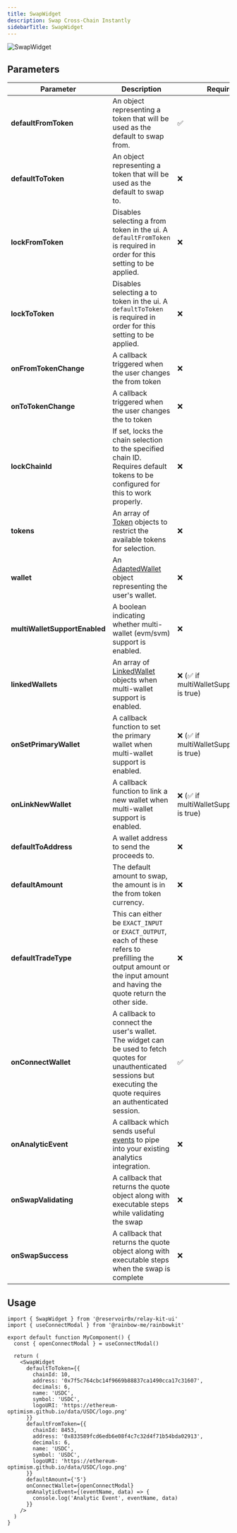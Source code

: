 ```yaml
---
title: SwapWidget
description: Swap Cross-Chain Instantly
sidebarTitle: SwapWidget
---
```


![SwapWidget](/images/swap-widget.png)

## Parameters

| Parameter    | Description                                                                                                                                    | Required |
|--------------|------------------------------------------------------------------------------------------------------------------------------------------------|----------|
| **defaultFromToken**       | An object representing a token that will be used as the default to swap from. | ✅       |
| **defaultToToken** | An object representing a token that will be used as the default to swap to. | ❌       |
| **lockFromToken** | Disables selecting a from token in the ui. A `defaultFromToken` is required in order for this setting to be applied. | ❌       |
| **lockToToken** | Disables selecting a to token in the ui. A `defaultToToken` is required in order for this setting to be applied. | ❌       |
| **onFromTokenChange** | A callback triggered when the user changes the from token | ❌ |
| **onToTokenChange** | A callback triggered when the user changes the to token | ❌ |
| **lockChainId** | If set, locks the chain selection to the specified chain ID. Requires default tokens to be configured for this to work properly. | ❌ |
| **tokens** | An array of [Token](https://github.com/reservoirprotocol/relay-kit/blob/main/packages/ui/src/types/index.ts#L5) objects to restrict the available tokens for selection. | ❌ |
| **wallet** | An [AdaptedWallet](https://github.com/reservoirprotocol/relay-kit/blob/main/packages/sdk/src/types/AdaptedWallet.ts#L13) object representing the user's wallet. | ❌ |
| **multiWalletSupportEnabled** | A boolean indicating whether multi-wallet (evm/svm) support is enabled. | ❌ |
| **linkedWallets** | An array of [LinkedWallet](https://github.com/reservoirprotocol/relay-kit/blob/main/packages/ui/src/types/index.ts#L14) objects when multi-wallet support is enabled. | ❌ (✅ if multiWalletSupportEnabled is true) |
| **onSetPrimaryWallet** | A callback function to set the primary wallet when multi-wallet support is enabled. | ❌ (✅ if multiWalletSupportEnabled is true) |
| **onLinkNewWallet** | A callback function to link a new wallet when multi-wallet support is enabled. | ❌ (✅ if multiWalletSupportEnabled is true) |
| **defaultToAddress** | A wallet address to send the proceeds to. | ❌       |
| **defaultAmount** | The default amount to swap, the amount is in the from token currency.  | ❌       |
| **defaultTradeType** | This can either  be `EXACT_INPUT` or `EXACT_OUTPUT`, each of these refers to prefilling the output amount or the input amount and having the quote return the other side. | ❌       |
| **onConnectWallet** | A callback to connect the user's wallet. The widget can be used to fetch quotes for unauthenticated sessions but executing the quote requires an authenticated session. | ✅       |
| **onAnalyticEvent** | A callback which sends useful [events](https://github.com/reservoirprotocol/relay-kit/blob/main/packages/ui/src/constants/events.ts) to pipe into your existing analytics integration. | ❌       |
| **onSwapValidating** | A callback that returns the quote object along with executable steps while validating the swap | ❌       |
| **onSwapSuccess** | A callback that returns the quote object along with executable steps when the swap is complete | ❌       |

## Usage

```tsx
import { SwapWidget } from '@reservoir0x/relay-kit-ui'
import { useConnectModal } from '@rainbow-me/rainbowkit'

export default function MyComponent() {
  const { openConnectModal } = useConnectModal()

  return (
    <SwapWidget
      defaultToToken={{
        chainId: 10,
        address: '0x7f5c764cbc14f9669b88837ca1490cca17c31607',
        decimals: 6,
        name: 'USDC',
        symbol: 'USDC',
        logoURI: 'https://ethereum-optimism.github.io/data/USDC/logo.png'
      }}
      defaultFromToken={{
        chainId: 8453,
        address: '0x833589fcd6edb6e08f4c7c32d4f71b54bda02913',
        decimals: 6,
        name: 'USDC',
        symbol: 'USDC',
        logoURI: 'https://ethereum-optimism.github.io/data/USDC/logo.png'
      }}
      defaultAmount={'5'}
      onConnectWallet={openConnectModal}
      onAnalyticEvent={(eventName, data) => {
        console.log('Analytic Event', eventName, data)
      }}
    />
  )
}

```